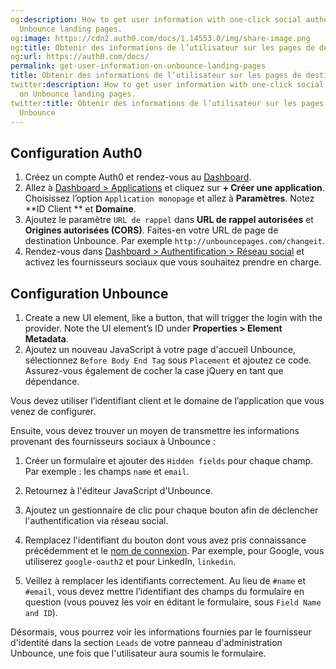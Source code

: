 ```yaml
---
og:description: How to get user information with one-click social authentication on
  Unbounce landing pages.
og:image: https://cdn2.auth0.com/docs/1.14553.0/img/share-image.png
og:title: Obtenir des informations de l’utilisateur sur les pages de destination Unbounce
og:url: https://auth0.com/docs/
permalink: get-user-information-on-unbounce-landing-pages
title: Obtenir des informations de l’utilisateur sur les pages de destination Unbounce
twitter:description: How to get user information with one-click social authentication
  on Unbounce landing pages.
twitter:title: Obtenir des informations de l’utilisateur sur les pages de destination
  Unbounce
---
```


## Configuration Auth0

1. Créez un compte Auth0 et rendez-vous au [Dashboard](%24%7Bmanage_url%7D).
2. Allez à [Dashboard > Applications](%24%7Bmanage_url%7D/#/applications) et cliquez sur **+ Créer une application**. Choisissez l’option `Application monopage` et allez à **Paramètres**. Notez **ID Client ** et **Domaine**.
3. Ajoutez le paramètre `URL de rappel` dans **URL de rappel autorisées** et **Origines autorisées (CORS)**. Faites-en votre URL de page de destination Unbounce. Par exemple `http://unbouncepages.com/changeit`.
4. Rendez-vous dans [Dashboard > Authentification > Réseau social](%24%7Bmanage_url%7D/#/connections/social) et activez les fournisseurs sociaux que vous souhaitez prendre en charge.

## Configuration Unbounce

1. Create a new UI element, like a button, that will trigger the login with the provider. Note the UI element’s ID under **Properties > Element Metadata**.
2. Ajoutez un nouveau JavaScript à votre page d'accueil Unbounce, sélectionnez `Before Body End Tag` sous `Placement` et ajoutez ce code. Assurez-vous également de cocher la case jQuery en tant que dépendance.



Vous devez utiliser l’identifiant client et le domaine de l’application que vous venez de configurer.

Ensuite, vous devez trouver un moyen de transmettre les informations provenant des fournisseurs sociaux à Unbounce :

1. Créer un formulaire et ajouter des `Hidden fields` pour chaque champ. Par exemple : les champs `name` et `email`.
2. Retournez à l'éditeur JavaScript d'Unbounce.
3. Ajoutez un gestionnaire de clic pour chaque bouton afin de déclencher l'authentification via réseau social.

1. Remplacez l'identifiant du bouton dont vous avez pris connaissance précédemment et le [nom de connexion](/get-started/dashboard/locate-the-connection-id). Par exemple, pour Google, vous utiliserez `google-oauth2` et pour LinkedIn, `linkedin`.
2. Veillez à remplacer les identifiants correctement. Au lieu de `#name` et `#email`, vous devez mettre l’identifiant des champs du formulaire en question (vous pouvez les voir en éditant le formulaire, sous `Field Name and ID`).



Désormais, vous pourrez voir les informations fournies par le fournisseur d'identité dans la section `Leads` de votre panneau d'administration Unbounce, une fois que l'utilisateur aura soumis le formulaire.